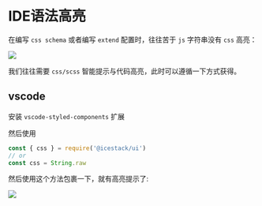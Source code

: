 # IDE语法高亮

在编写 `css schema` 或者编写 `extend` 配置时，往往苦于 `js` 字符串没有 `css` 高亮：

![](/syntax-highlight/before.png)

我们往往需要 `css/scss` 智能提示与代码高亮，此时可以遵循一下方式获得。

## vscode

安装 `vscode-styled-components` 扩展

然后使用

```js
const { css } = require('@icestack/ui')
// or
const css = String.raw
```

然后使用这个方法包裹一下，就有高亮提示了:

![](/syntax-highlight/after.png)
